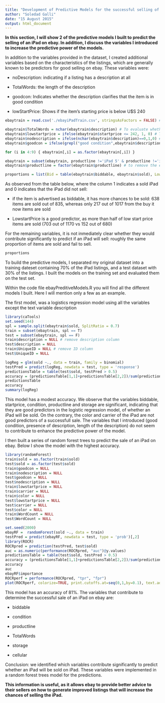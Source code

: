 ```yaml
---
title: "Development of Predictive Models for the successful selling of iPads on ebay"
author: "Soledad Galli"
date: "15 August 2015"
output: html_document
---
```

**In this section, I will show 2 of the predictive models I built to predict the selling of an iPad on ebay. In addition, I discuss the variables I introduced to increase the predictive power of the models.**

In addition to the variables provided in the dataset, I created additional variables based on the characteristics of the listings, which are generally known to be predictors for good selling on ebay. These variables were:

* noDescription: indicating if a listing has a description at all

* TotalWords: the length of the description

* goodcon: Indicates whether the description clarifies that the item is in good condition

* lowStartPrice: Shows if the item's starting price is below U$S 240

``` r
ebaytrain = read.csv('./ebayiPadTrain.csv', stringsAsFactors = FALSE) # training set provided in Kaggle

ebaytrain$TotalWords = nchar(ebaytrain$description) # To evaluate whether the extent of the description is a predictor
ebaytrain$lowstartprice = ifelse(ebaytrain$startprice <= 242, 1, 0) # To evaluate whether low price is a good predictor
ebaytrain$nodescription = ifelse(nchar(ebaytrain$description)==0,1,0) # To evaluate whether not having a description is a good predictor
ebaytrain$goodcon = ifelse(grepl("good condition",ebaytrain$description,fixed=TRUE), 1, 0) # To evaluate whether descriptions including "good condition" are good predictors

for (i in 4:9) { ebaytrain[,i] = as.factor(ebaytrain[,i]) }

ebaytrain = subset(ebaytrain, productline !='iPad 5' & productline !='iPad mini Retina') # the products iPad mini and iPad 5 are not present in test set
ebaytrain$productline = factor(ebaytrain$productline) # to remove the extra factor names

proportions = list(Bid = table(ebaytrain$biddable, ebaytrain$sold), LowStartPrice = table(ebaytrain$lowstartprice, ebaytrain$sold), NoDescription = table(ebaytrain$nodescription, ebaytrain$sold), GoodCondition = table(ebaytrain$goodcon, ebaytrain$sold), Carrier = table(ebaytrain$carrier, ebaytrain$sold), Product = table(ebaytrain$productline, ebaytrain$sold))
```
As observed from the table below, where the column 1 indicates a sold iPad and 0 indicates that the iPad did not sell:

* if the item is advertised as biddable, it has more chances to be sold: 638 items are sold out of 835, whereas only 217 out of 1017 from the buy it now items are sold

* LowstartPrice is a good predictor, as more than half of low start price items are sold (703 out of 1170 vs 152 out of 680)

For the remaining variables, it is not inmediately clear whether they would contribute significantly to predict if an iPad will sell: roughly the same proportion of items are sold and fail to sell.

```r
proportions
```

To build the predictive models, I separated my original dataset into a training dateset containing 70% of the iPad listings, and a test dataset with 30% of the listings. I built the models on the training set and evaluated them on the test set.

Within the code file ebayPreditiveModels.R you will find all the different models I built. Here I will mention only a few as an example.

The first model, was a logistics regression model using all the variables except the text variable description

```r
library(caTools)
set.seed(144)
spl = sample.split(ebaytrain$sold, SplitRatio = 0.7)
train = subset(ebaytrain, spl == T)
test = subset(ebaytrain, spl == F)
train$description = NULL # remove description column
test$description = NULL
train$UniqueID = NULL # remove ID column
test$UniqueID = NULL
```

```r
logReg = glm(sold ~., data = train, family = binomial)
testPred = predict(logReg, newdata = test, type = 'response')
predictionsTable = table(test$sold, testPred > 0.5)
accuracy = (predictionsTable[1,1]+predictionsTable[2,2])/sum(predictionsTable) 
predictionsTable
accuracy
summary(logReg)
```
This model has a modest accuracy. We observe that the variables biddable, startprice, condition, productline and storage are significant, indicating that they are good predictors in the logistic regression model, of whether an iPad will be sold. On the contrary, the color and carrier of the iPad are not good predictors of a successfull sale. The variables that I introduced (good condition, presence of description, length of the description) do not seem to contribute to enhance the predictive power of the model.

I then built a series of random forest trees to predict the sale of an iPad on ebay. Below I show the model with the highest accuracy.

``` r
library(randomForest)
train$sold = as.factor(train$sold)
test$sold = as.factor(test$sold)
train$goodcon = NULL
train$nodescription = NULL
test$goodcon = NULL
test$nodescription = NULL
train$lowstartprice = NULL
train$carrier = NULL
train$color = NULL
test$lowstartprice = NULL
test$carrier = NULL
test$color = NULL
train$WordCount = NULL
test$WordCount = NULL
```

``` r
set.seed(2000)
ebayRF =  randomForest(sold ~., data = train)
testPred = predict(ebayRF, newdata = test, type = 'prob')[,2]
library(ROCR)
ROCRpred = prediction(testPred, test$sold)
auc = as.numeric(performance(ROCRpred, "auc")@y.values)
predictionsTable = table(test$sold, testPred > 0.5)
accuracy = (predictionsTable[1,1]+predictionsTable[2,2])/sum(predictionsTable) 
accuracy
auc
ebayRF$importance
ROCRperf = performance(ROCRpred, "tpr", "fpr")
plot(ROCRperf, colorize=TRUE, print.cutoffs.at=seq(0,1,by=0.1), text.adj=c(-0.2,1.7))
```



This model has an accuracy of 81%. The variables that contribute to determine the successful sale of an iPad on ebay are:

* biddable

* condition

* productline  

* TotalWords 

* storage

* cellular

Conclusion: we identified which variables contribute significantly to predict whether an iPad will be sold on iPad. These variables were implemented in a random forest trees model for the predictions.

**This information is useful, as it allows ebay to provide better advice to their sellers on how to generate improved listings that will increase the chances of selling the iPad.**